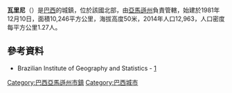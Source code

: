 {{coord|02|59|24|S|65|06|28|W|scale:30000|display=title}}

'''瓦里尼'''（{{lang-pt|Uarini}}）是[[巴西|巴西]]的城鎮，位於該國北部，由[[亞馬遜州_(巴西)|亞馬遜州]]負責管轄，始建於1981年12月10日，面積10,246平方公里，海拔高度50米，2014年人口12,963，人口密度每平方公里1.27人。

==參考資料==
*Brazilian Institute of Geography and Statistics - [http://www.ibge.gov.br/cidadesat/default.php] {{Wayback|url=http://www.ibge.gov.br/cidadesat/default.php |date=20080611095922 }}

{{Brazil-geo-stub}}
{{巴西亞馬遜州市鎮}}

[[Category:巴西亞馬遜州市鎮|Category:巴西亞馬遜州市鎮]]
[[Category:巴西城市|Category:巴西城市]]